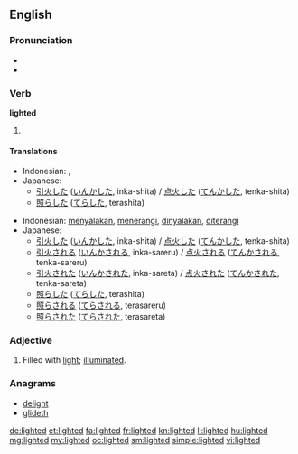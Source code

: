 ==English==

===Pronunciation===
* {{IPA|/ˈlaɪtəd/}}
* {{audio|en-us-lighted.ogg|Audio (US)}}

===Verb===
'''lighted'''

# {{past of|light}}

====Translations====
{{trans-top|past tense of "to light"}}
* Indonesian: {{t-|id|nyala|alt=menyalakan|xs=Indonesian}}, {{t+|id|terang|alt=menerangi|xs=Indonesian}}
* Japanese:
** [[引火]]した ([[いんか]]した, inka-shita) / [[点火]]した ([[てんか]]した, tenka-shita)
** [[照らした]] ([[てらした]], terashita)
{{trans-mid}}
{{trans-bottom}}
{{trans-top|past participle of "to light"}}
* Indonesian: [[nyala|menyalakan]], [[terang|menerangi]], [[nyala|dinyalakan]], [[terang|diterangi]]
* Japanese:
** [[引火]]した ([[いんか]]した, inka-shita) / [[点火]]した ([[てんか]]した, tenka-shita)
** [[引火]]される ([[いんか]]される, inka-sareru) / [[点火]]される ([[てんか]]される, tenka-sareru)
** [[引火]]された ([[いんか]]された, inka-sareta) / [[点火]]された ([[てんか]]された, tenka-sareta)
** [[照らした]] ([[てらした]], terashita)
** [[照らされる]] ([[てらされる]], terasareru)
** [[照らされた]] ([[てらされた]], terasareta)
{{trans-mid}}
{{trans-bottom}}

===Adjective===
{{en-adj}}

# Filled with [[light]]; [[illuminated]].

===Anagrams===
* [[delight#English|delight]]
* [[glideth#English|glideth]]

[[de:lighted]]
[[et:lighted]]
[[fa:lighted]]
[[fr:lighted]]
[[kn:lighted]]
[[li:lighted]]
[[hu:lighted]]
[[mg:lighted]]
[[my:lighted]]
[[oc:lighted]]
[[sm:lighted]]
[[simple:lighted]]
[[vi:lighted]]